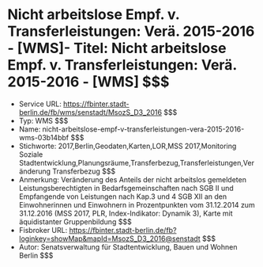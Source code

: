 # Nicht arbeitslose Empf. v. Transferleistungen: Verä. 2015-2016 - [WMS]- Titel: Nicht arbeitslose Empf. v. Transferleistungen: Verä. 2015-2016 - [WMS] $$$
- Service URL: https://fbinter.stadt-berlin.de/fb/wms/senstadt/MsozS_D3_2016 $$$
- Typ: WMS $$$
- Name: nicht-arbeitslose-empf-v-transferleistungen-vera-2015-2016-wms-03b14bbf $$$
- Stichworte: 2017,Berlin,Geodaten,Karten,LOR,MSS 2017,Monitoring Soziale Stadtentwicklung,Planungsräume,Transferbezug,Transferleistungen,Veränderung Transferbezug $$$
- Anmerkung: Veränderung des Anteils der nicht arbeitslos gemeldeten Leistungsberechtigten in Bedarfsgemeinschaften nach SGB II und Empfangende von Leistungen nach Kap.3 und 4 SGB XII an den Einwohnerinnen und Einwohnern in Prozentpunkten vom 31.12.2014 zum 31.12.2016 (MSS 2017, PLR, Index-Indikator: Dynamik 3), Karte mit äquidistanter Gruppenbildung $$$
- Fisbroker URL: https://fbinter.stadt-berlin.de/fb?loginkey=showMap&mapId=MsozS_D3_2016@senstadt $$$
- Autor: Senatsverwaltung für Stadtentwicklung, Bauen und Wohnen Berlin $$$
